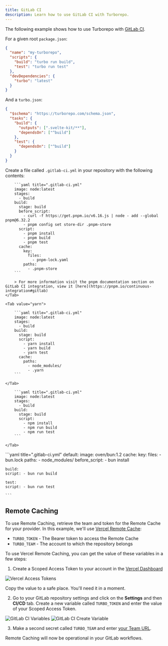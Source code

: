 ```yaml
---
title: GitLab CI
description: Learn how to use GitLab CI with Turborepo.
---
```



The following example shows how to use Turborepo with [GitLab CI](https://docs.gitlab.com/ee/ci/).

For a given root `package.json`:

```json title="./package.json"
{
  "name": "my-turborepo",
  "scripts": {
    "build": "turbo run build",
    "test": "turbo run test"
  },
  "devDependencies": {
    "turbo": "latest"
  }
}
```

And a `turbo.json`:

```json title="./turbo.json"
{
  "$schema": "https://turborepo.com/schema.json",
  "tasks": {
    "build": {
      "outputs": [".svelte-kit/**"],
      "dependsOn": ["^build"]
    },
    "test": {
      "dependsOn": ["^build"]
    }
  }
}
```

Create a file called `.gitlab-ci.yml` in your repository with the following contents:

<PackageManagerTabs>
    <Tab value="pnpm">

        ```yaml title=".gitlab-ci.yml"
        image: node:latest
        stages:
          - build
        build:
          stage: build
          before_script:
            - curl -f https://get.pnpm.io/v6.16.js | node - add --global pnpm@6.32.2
            - pnpm config set store-dir .pnpm-store
          script:
            - pnpm install
            - pnpm build
            - pnpm test
          cache:
            key:
              files:
                - pnpm-lock.yaml
            paths:
              - .pnpm-store
        ```

        > For more information visit the pnpm documentation section on GitLab CI integration, view it [here](https://pnpm.io/continuous-integration#gitlab)
    </Tab>

    <Tab value="yarn">

        ```yaml title=".gitlab-ci.yml"
        image: node:latest
        stages:
          - build
        build:
          stage: build
          script:
            - yarn install
            - yarn build
            - yarn test
          cache:
            paths:
              - node_modules/
              - .yarn
        ```

    </Tab>

<Tab value="npm">

        ```yaml title=".gitlab-ci.yml"
        image: node:latest
        stages:
          - build
        build:
          stage: build
          script:
            - npm install
            - npm run build
            - npm run test
        ```

    </Tab>

<Tab value="bun (Beta)">
    ```yaml title=".gitlab-ci.yml"
    default:
      image: oven/bun:1.2
      cache:
        key:
          files:
            - bun.lock
        paths:
          - node_modules/
      before_script:
          - bun install

    build:
    script: - bun run build

    test:
    script: - bun run test

    ```

</Tab>

</PackageManagerTabs>

## Remote Caching

To use Remote Caching, retrieve the team and token for the Remote Cache for your provider. In this example, we'll use [Vercel Remote Cache](https://vercel.com/docs/monorepos/remote-caching):

- `TURBO_TOKEN` - The Bearer token to access the Remote Cache
- `TURBO_TEAM` - The account to which the repository belongs

To use Vercel Remote Caching, you can get the value of these variables in a few steps:

1. Create a Scoped Access Token to your account in the [Vercel Dashboard](https://vercel.com/account/tokens)

![Vercel Access Tokens](/images/docs/vercel-create-token.png)

Copy the value to a safe place. You'll need it in a moment.

2. Go to your GitLab repository settings and click on the **Settings** and then **CI/CD** tab. Create a new variable called `TURBO_TOKEN` and enter the value of your Scoped Access Token.

![GitLab CI Variables](/images/docs/gitlab-ci-variables.png)
![GitLab CI Create Variable](/images/docs/gitlab-ci-create-variable.png)

3. Make a second secret called `TURBO_TEAM` and enter [your Team URL](https://vercel.com/d?to=%2F%5Bteam%5D%2F%7E%2Fsettings&title=Find+Team+URL).

Remote Caching will now be operational in your GitLab workflows.
